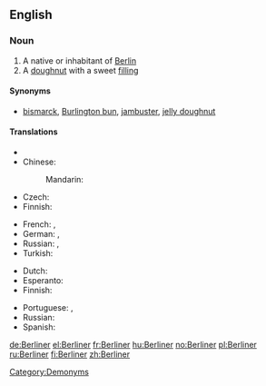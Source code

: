 ==English==

===Noun===
{{wikipedia}}
{{en-noun}}

# A native or inhabitant of [[Berlin]] {{Audio|De-Berliner.ogg|Audio}}
# A [[doughnut]] with a sweet [[filling]] {{Audio|De-Berliner.ogg|Audio}}

====Synonyms====
* {{sense|filled doughnut}} [[bismarck]], [[Burlington bun]], [[jambuster]], [[jelly doughnut]]

====Translations====
{{trans-top|native or inhabitant of Berlin}}
* {{trreq|Catalan}}
* Chinese:
*: Mandarin: {{t-|cmn|柏林人|tr=Bólínrén|sc=Hani}}
* Czech: {{t-|cs|Berlíňan|m}}
* Finnish: {{t+|fi|berliiniläinen}}
{{trans-mid}}
* French: {{t+|fr|berlinois|m}},  {{t+|fr|berlinoise|f}}
* German: {{t+|de|Berliner|m}},  {{t+|de|Berlinerin|f}}
* Russian: {{t|ru|берлинец|m|tr=berlínec}},  {{t|ru|берлинка|f|tr=berlínka}}
* Turkish: {{t-|tr|Berlinli}}
{{trans-bottom}}

{{trans-top|doughnut}}
* Dutch: {{t|nl|Berlinerbol}}
* Esperanto: {{t|eo|benjeto|xs=Esperanto}}
* Finnish: {{t|fi|hillomunkki}}
{{trans-mid}}
* Portuguese: {{t+|pt|sonho|m}}, {{t|pt|bola de berlim}}
* Russian: {{t|ru|берлинер|tr=berliner}}
* Spanish: {{t|es|berlinesa}}
{{trans-bottom}}

[[Category:Demonyms]]

[[de:Berliner]]
[[el:Berliner]]
[[fr:Berliner]]
[[hu:Berliner]]
[[no:Berliner]]
[[pl:Berliner]]
[[ru:Berliner]]
[[fi:Berliner]]
[[zh:Berliner]]